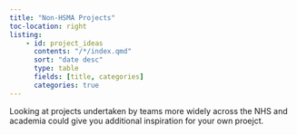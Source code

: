 ```yaml
---
title: "Non-HSMA Projects"
toc-location: right
listing:
    - id: project_ideas
      contents: "/*/index.qmd"
      sort: "date desc"
      type: table
      fields: [title, categories]
      categories: true
---
```


Looking at projects undertaken by teams more widely across the NHS and academia could give you additional inspiration for your own proejct. 

:::{#project_ideas}
:::
